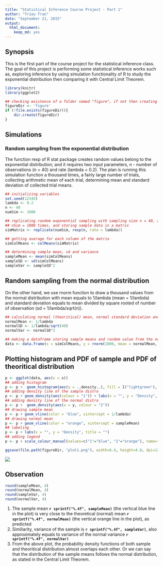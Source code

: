 ```yaml
---
title: "Statistical Inference Course Project - Part 1"
author: "Trieu Tran"
date: "September 21, 2015"
output: 
  html_document: 
    keep_md: yes
---
```

## Synopsis
This is the first part of the course project for the statistical inference class. The goal of this project is performing some statistical inference works such as, exploring inference by using simulation functionality of R to study the exponential distribution then comparing it with Central Limit Theorem.


```R
library(knitr)
library(ggplot2)

## checking existence of a folder named "figure", if not then creating one to store plot figures
figureDir <- 'figure'
if (!file.exists(figureDir)){
    dir.create(figureDir)
} 
```
## Simulations
### Random sampling from the exponential distribution 
The function rexp of R stat package creates random values belong to the exponential distribution; and it requires two input parameters, n - number of observations (n = 40) and rate (lambda = 0.2).  The plan is running this simulation function a thousand times, a fairly large number of trials, collecting arithmetic mean of each trial, determining mean and standard deviation of collected trial means.

```r
## initializing variables
set.seed(12345)
lambda <- 0.2
n <- 40
numSim <- 1000

## replicating random exponential sampling with sampling size n = 40, and repeat
## nSim = 1000 times, and storing sample data in a matrix
simMatrix <- replicate(numSim, rexp(n, rate = lambda))

## getting average for each column of the matrix
simColMeans <- colMeans(simMatrix)

## determining sample mean, sd and variance
sampleMean <- mean(simColMeans)
sampleSD <- sd(simColMeans)
sampleVar <- sampleSD^2
```

## Random sampling from the normal distribution
On the other hand, we use rnorm function to draw a thousand values from the normal distribution with mean equals to 1/lambda (mean = 1/lambda) and standard deviation equals to mean divided by square rooted of number of observation (sd = 1/lambda/sqrt(n)). 

```r
## calculating normal (theoritical) mean, normal standard deviation and variance
normalMean <- 1/lambda
normalSD <- 1/lambda/sqrt(40)
normalVar <- normalSD^2

## making a dataframe storing sample means and random value from the normal distribution
data <- data.frame(x = simColMeans, y = rnorm(1000, mean = normalMean, sd = normalSD))
```
## Plotting histogram and PDF of sample and PDF of theoritical distribution
```r
p <- ggplot(data, aes(x = x))
## adding histogram
p <- p +  geom_histogram(aes(y = ..density..), fill = I("lightgreen"), col = I("lightgreen"), alpha = 0.75, binwidth = 0.1) 
## adding density line of the sample distro
p <- p + geom_density(aes(colour = "1")) + labs(x = "", y = "Density", title = "") 
## adding density line of the normal distro
p <- p +  geom_density(aes(x = y, colour = "2")) 
## drawing sample mean
p <- p + geom_vline(color = "blue", xintercept = 1/lambda)
## drawing normal mean
p <- p + geom_vline(color = "orange", xintercept = sampleMean)
## labeling
p <- p + labs(x = "", y = "Density", title = "")
## adding legend
p <- p + scale_colour_manual(values=c("1"="blue", "2"="orange"), name="", labels = c("Sample", "Theoritical"))

ggsave(file.path(figureDir, "plot1.png"), width=6.4, height=4.8, dpi=124)
```
![](figure/plot1.png)

## Observation
```r
round(sampleMean, 4)
round(normalMean, 4)
round(sampleVar, 4)
round(normalVar, 4)
```
1. The sample mean **`r sprintf("%.4f", sampleMean)`** (the vertical blue line in the plot) is very close to the theoretical (normal) mean **`r sprintf("%.4f", normalMean)`** (the vertical orange line in the plot), as predicted
2. Similiarity, variance of the sample is **`r sprintf("%.4f", sampleVar)`**, also approximately equals to variance of the normal variance **`r sprintf("%.4f", normalVar)`**
3. From the above plot, the probability density functions of both sample and theoritical distribution almost overlaps each other. Or we can say that the distribution of the sample means follows the normal distribution, as stated in the Central Limit Theorem.
